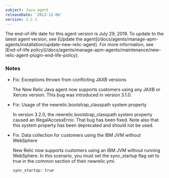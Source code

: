 ```yaml
---
subject: Java agent
releaseDate: '2013-12-06'
version: 3.2.1
---
```


<Callout variant="important">
  The end-of-life date for this agent version is July 29, 2019. To update to the latest agent version, see [Update the agent](/docs/agents/manage-apm-agents/installation/update-new-relic-agent). For more information, see [End-of-life policy](/docs/agents/manage-apm-agents/maintenance/new-relic-agent-plugin-end-life-policy).
</Callout>

### Notes

* Fix: Exceptions thrown from conflicting JAXB versions

  The New Relic Java agent now supports customers using any JAXB or Xerces version. This bug was introduced in version 3.1.0.
* Fix: Usage of the newrelic.bootstrap_classpath system property

  In version 3.2.0, the newrelic.bootstrap_classpath system property caused an IllegalAccessError. That bug has been fixed. Note also that this system property has been deprecated and should not be used.
* Fix: Data collection for customers using the IBM JVM without WebSphere

  New Relic now supports customers using an IBM JVM without running WebSphere. In this scenario, you must set the sync_startup flag set to true in the common section of their newrelic.yml.

  ```
  sync_startup: true
  ```
